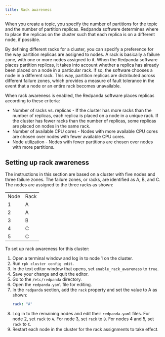 ```yaml
---
title: Rack awareness
---
```



When you create a topic, you specify the number of partitions for the topic and the number of partition replicas. Redpanda software determines where to place the replicas on the cluster such that each replica is on a different node, if possible.

By defining different racks for a cluster, you can specify a preference for the way partition replicas are assigned to nodes. A rack is basically a failure zone, with one or more nodes assigned to it. When the Redpanda software places partition replicas, it takes into account whether a replica has already been placed on a node in a particular rack. 
If so, the software chooses a node in a different rack. This way, partition replicas are distributed across different failure zones, which provides a measure of fault tolerance in the event that a node or an entire rack becomes unavailable.

When rack awareness is enabled, the Redpanda software places replicas according to these criteria:
- Number of racks vs. replicas - If the cluster has more racks than the number of replicas, each replica is placed on a node in a unique rack. If the cluster has fewer racks than the number of replicas, some replicas are placed on nodes in the same rack.
- Number of available CPU cores - Nodes with more available CPU cores are chosen over nodes with fewer available CPU cores.
- Node utilization - Nodes with fewer partitions are chosen over nodes with more partitions.

## Setting up rack awareness

The instructions in this section are based on a cluster with five nodes and three failure zones. The failure zones, or racks, are identified as A, B, and C. 
The nodes are assigned to the three racks as shown:

<table className={styles.rackAwarenessTable}>
    <tr>
        <td>Node</td>
        <td>Rack</td>
    </tr>
    <tr>
        <td>1</td>
        <td>A</td>
    </tr>
    <tr>
        <td>2</td>
        <td>A</td>
    </tr>
    <tr>
        <td>3</td>
        <td>B</td>
    </tr>
    <tr>
        <td>4</td>
        <td>C</td>
    </tr>
    <tr>
        <td>5</td>
        <td>C</td>
    </tr>
</table>

To set up rack awareness for this cluster:
1. Open a terminal window and log in to node 1 on the cluster.
2. Run `rpk cluster config edit`.
3. In the text editor window that opens, set `enable_rack_awareness` to `true`.
4. Save your change and quit the editor.
5. Go to the `/etc/redpanda` directory.
6. Open the `redpanda.yaml` file for editing.
7. In the `redpanda` section, add the `rack` property and set the value to A as shown:
    ```yaml
    rack: "A"
    ```
8. Log in to the remaining nodes and edit their `redpanda.yaml` files. For node 2, set `rack` to `A`. For node 3, set `rack` to `B`. For nodes 4 and 5, set `rack` to `C`.
9. Restart each node in the cluster for the rack assignments to take effect.
